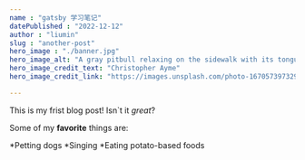 ```yaml
---
name : "gatsby 学习笔记"
datePublished : "2022-12-12"
author : "liumin"
slug : "another-post"
hero_image : "./banner.jpg"
hero_image_alt: "A gray pitbull relaxing on the sidewalk with its tongue hanging out"
hero_image_credit_text: "Christopher Ayme"
hero_image_credit_link: "https://images.unsplash.com/photo-1670573973297-ee69c0bd8b61?ixlib=rb-4.0.3&ixid=MnwxMjA3fDB8MHx0b3BpYy1mZWVkfDd8cVBZc0R6dkpPWWN8fGVufDB8fHx8&auto=format&fit=crop&w=500&q=60"

---
```


This is my frist blog post! Isn`t it *great*?

Some of my **favorite** things are:

*Petting dogs
*Singing
*Eating potato-based foods